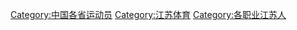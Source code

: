 [[Category:中国各省运动员|Category:中国各省运动员]]
[[Category:江苏体育|Category:江苏体育]]
[[Category:各职业江苏人|Category:各职业江苏人]]